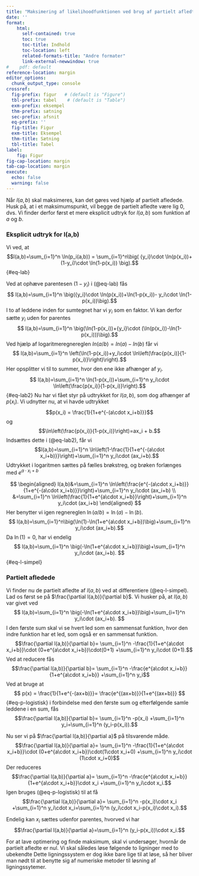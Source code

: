 ```yaml
---
title: "Maksimering af likelihoodfunktionen ved brug af partielt afledte"
date: ''
format:
    html:
      self-contained: true 
      toc: true
      toc-title: Indhold
      toc-location: left
      related-formats-title: "Andre formater"
      link-external-newwindow: true
#    pdf: default
reference-location: margin
editor_options: 
  chunk_output_type: console
crossref:
  fig-prefix: figur   # (default is "Figure")
  tbl-prefix: tabel    # (default is "Table")
  exm-prefix: eksempel
  thm-prefix: sætning
  sec-prefix: afsnit
  eq-prefix: ''
  fig-title: Figur
  exm-title: Eksempel
  thm-title: Sætning
  tbl-title: Tabel
label:
    fig: Figur
fig-cap-location: margin
tab-cap-location: margin
execute:
  echo: false
  warning: false
---
```



Når $l(a,b)$ skal maksimeres, kan det gøres ved hjælp af partielt afledede. Husk på, at i et maksimumspunkt, vil begge de partielt afledte være lig 0, dvs.
\begin{align*}
\frac{\partial l(a,b)}{\partial a} &=0 \\
\frac{\partial l(a,b)}{\partial b} &=0.
\end{align*}
Vi finder derfor først et mere eksplicit udtryk for $l(a,b)$ som funktion af $a$ og $b$.


### Eksplicit udtryk for l(a,b)
Vi ved, at
$$l(a,b)=\sum_{i=1}^n \ln(p_i(a,b))  = \sum_{i=1}^n\big( {y_i}\cdot \ln(p(x_i))+(1-y_i)\cdot \ln(1-p(x_i)) \big).$${#eq-lab}

Ved at ophæve parentesen $(1-y_i)$ i (@eq-lab) fås
$$ l(a,b)=\sum_{i=1}^n \big({y_i}\cdot \ln(p(x_i))+\ln(1-p(x_i))- y_i\cdot \ln(1-p(x_i))\big).$$
I to af leddene inden for sumtegnet har vi $y_i$ som en faktor. Vi kan derfor sætte $y_i$ uden for parentes
$$ l(a,b)=\sum_{i=1}^n \big(\ln(1-p(x_i))+{y_i}\cdot (\ln(p(x_i))-\ln(1-p(x_i)))\big).$$
Ved hjælp af logaritmeregnereglen $ln(a/b)=ln(a)-ln(b)$ får vi
$$ l(a,b)=\sum_{i=1}^n \left(\ln(1-p(x_i))+y_i\cdot \ln\left(\frac{p(x_i)}{1-p(x_i)}\right)\right).$$
Her opsplitter vi til to summer, hvor den ene ikke afhænger af $y_i$.
$$ l(a,b)=\sum_{i=1}^n \ln(1-p(x_i))+\sum_{i=1}^n y_i\cdot \ln\left(\frac{p(x_i)}{1-p(x_i)}\right).$${#eq-lab2}
Nu har vi fået styr på udtrykket for $l(a,b)$, som dog afhænger af $p(x_i)$. Vi udnytter nu, at vi havde udtrykket $$p(x_i) = \frac{1}{1+e^{-(a\cdot x_i+b)}}$$
og
$$\ln\left(\frac{p(x_i)}{1-p(x_i)}\right)=ax_i + b.$$
Indsættes dette i (@eq-lab2), får vi
$$l(a,b)=\sum_{i=1}^n \ln\left(1-\frac{1}{1+e^{-(a\cdot x_i+b)}}\right)+\sum_{i=1}^n y_i\cdot (ax_i+b).$$
Udtrykket i logaritmen sættes på fælles brøkstreg, og brøken forlænges med $e^{a\cdot x_i+b}$

$$
\begin{aligned}
l(a,b)&=\sum_{i=1}^n \ln\left(\frac{e^{-(a\cdot x_i+b)}}{1+e^{-(a\cdot x_i+b)}}\right)+\sum_{i=1}^n y_i\cdot (ax_i+b) \\ &=\sum_{i=1}^n \ln\left(\frac{1}{1+e^{a\cdot x_i+b}}\right)+\sum_{i=1}^n y_i\cdot (ax_i+b)
\end{aligned}
$$
Her benytter vi igen regnereglen $\ln(a/b)=\ln(a)-\ln(b)$.
$$ l(a,b)=\sum_{i=1}^n\big(\ln(1)-\ln(1+e^{a\cdot x_i+b})\big)+\sum_{i=1}^n y_i\cdot (ax_i+b).$$
Da $\ln(1)=0$, har vi endelig 
$$
l(a,b)=\sum_{i=1}^n \big(-\ln(1+e^{a\cdot x_i+b})\big)+\sum_{i=1}^n y_i\cdot (ax_i+b).
$${#eq-l-simpel}


### Partielt afledede
Vi finder nu de partielt afledte af $l(a,b)$ ved at differentiere (@eq-l-simpel).
Lad os først se på $\frac{\partial l(a,b)}{\partial b}$. Vi husker på, at $l(a,b)$ var givet ved 
$$
l(a,b)=\sum_{i=1}^n \big(-\ln(1+e^{a\cdot x_i+b})\big)+\sum_{i=1}^n y_i\cdot (ax_i+b).
$$
I den første sum skal vi se hvert led som en sammensat funktion, hvor den indre funktion har et led, som også er en sammensat funktion.
$$\frac{\partial l(a,b)}{\partial b}= \sum_{i=1}^n -\frac{1}{1+e^{a\cdot x_i+b}}\cdot (0+e^{a\cdot x_i+b})\cdot(0+1) +\sum_{i=1}^n y_i\cdot (0+1).$$
Ved at reducere fås
$$\frac{\partial l(a,b)}{\partial b}= \sum_{i=1}^n -\frac{e^{a\cdot x_i+b}}{1+e^{a\cdot x_i+b}} +\sum_{i=1}^n y_i$$
Ved at bruge at
$$
p(x) = \frac{1}{1+e^{-(ax+b)}}= \frac{e^{(ax+b)}}{1+e^{(ax+b)}}
$${#eq-p-logistisk}
i forbindelse med den første sum og efterfølgende samle leddene i en sum, fås
$$\frac{\partial l(a,b)}{\partial b}= \sum_{i=1}^n -p(x_i) +\sum_{i=1}^n y_i=\sum_{i=1}^n (y_i-p(x_i)).$$

Nu ser vi på $\frac{\partial l(a,b)}{\partial a}$ på tilsvarende måde.
$$\frac{\partial l(a,b)}{\partial a}= \sum_{i=1}^n -\frac{1}{1+e^{a\cdot x_i+b}}\cdot (0+e^{a\cdot x_i+b})\cdot(1\cdot x_i+0) +\sum_{i=1}^n y_i\cdot (1\cdot x_i+0)$$
Der reduceres
$$\frac{\partial l(a,b)}{\partial a}= \sum_{i=1}^n -\frac{e^{a\cdot x_i+b}}{1+e^{a\cdot x_i+b}}\cdot x_i +\sum_{i=1}^n y_i\cdot x_i.$$
Igen bruges (@eq-p-logistisk) til at få
$$\frac{\partial l(a,b)}{\partial a}= \sum_{i=1}^n -p(x_i)\cdot x_i +\sum_{i=1}^n y_i\cdot x_i=\sum_{i=1}^n (y_i\cdot x_i-p(x_i)\cdot x_i).$$

Endelig kan $x_i$ sættes udenfor parentes, hvorved vi har
$$\frac{\partial l(a,b)}{\partial a}=\sum_{i=1}^n (y_i-p(x_i))\cdot x_i.$$

For at lave optimering og finde maksimum, skal vi undersøger, hvornår de partielt afledte er nul. Vi skal således løse følgende to ligninger med to ubekendte
\begin{align*}
0=\frac{\partial l(a,b)}{\partial a}=\sum_{i=0}^n (y_i-p(x_i))\cdot x_i \quad \text{og} \quad 0=\frac{\partial l(a,b)}{\partial b}=\sum_{i=1}^n (y_i-p(x_i)) .
\end{align*}
Dette ligningssystem er dog ikke bare lige til at løse, så her bliver man nødt til at benytte sig af  numeriske metoder til løsning af ligningssytemer.

